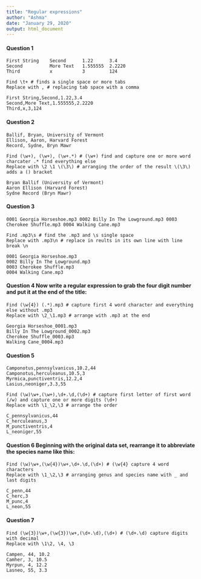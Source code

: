 ```yaml
---
title: "Regular expressions"
author: "Ashma"
date: "January 29, 2020"
output: html_document
---
```


#### Question 1

```
First String    Second      1.22      3.4
Second          More Text   1.555555  2.2220
Third           x           3         124
```
```
Find \t+ # finds a single space or more tabs
Replace with , # replacing tab space with a comma
```
```
First String,Second,1.22,3.4
Second,More Text,1.555555,2.2220
Third,x,3,124
```

#### Question 2

```
Ballif, Bryan, University of Vermont
Ellison, Aaron, Harvard Forest
Record, Sydne, Bryn Mawr
```
```
Find (\w+), (\w+), (\w+.*) # (\w+) find and capture one or more word charcater .* find everything else
Replace with \2 \1 \(\3\) # arranging the order of the result \(\3\) adds a () bracket
```
```
Bryan Ballif (University of Vermont)
Aaron Ellison (Harvard Forest)
Sydne Record (Bryn Mawr)
```
#### Question 3

```
0001 Georgia Horseshoe.mp3 0002 Billy In The Lowground.mp3 0003 Cherokee Shuffle.mp3 0004 Walking Cane.mp3
```
```
Find .mp3\s # find the .mp3 and \s single space
Replace with .mp3\n # replace in reults in its own line with line break \n
```
```
0001 Georgia Horseshoe.mp3
0002 Billy In The Lowground.mp3
0003 Cherokee Shuffle.mp3
0004 Walking Cane.mp3
```

#### Question 4 Now write a regular expression to grab the four digit number and put it at the end of the title:

```
Find (\w{4}) (.*).mp3 # capture first 4 word character and everything else without .mp3
Replace with \2_\1.mp3 # arrange with .mp3 at the end
```
```
Georgia Horseshoe_0001.mp3
Billy In The Lowground_0002.mp3
Cherokee Shuffle_0003.mp3
Walking Cane_0004.mp3
```
#### Question 5

```
Camponotus,pennsylvanicus,10.2,44
Camponotus,herculeanus,10.5,3
Myrmica,punctiventris,12.2,4
Lasius,neoniger,3.3,55
```
```
Find (\w)\w+,(\w+),\d+.\d,(\d+) # capture first letter of first word (/w) and capture one or more digits (\d+)
Replace with \1_\2,\3 # arrange the order
```
```
C_pennsylvanicus,44
C_herculeanus,3
M_punctiventris,4
L_neoniger,55
```

#### Question 6 Beginning with the original data set, rearrange it to abbreviate the species name like this:

```
Find (\w)\w+,(\w{4})\w+,\d+.\d,(\d+) # (\w{4} capture 4 word characters
Replace with \1_\2,\3 # arranging genus and species name with _ and last digits
```
```
C_penn,44
C_herc,3
M_punc,4
L_neon,55
```

#### Question 7

```
Find (\w{3})\w+,(\w{3})\w+,(\d+.\d),(\d+) # (\d+.\d) capture digits with decimal
Replace with \1\2, \4, \3
```
```
Campen, 44, 10.2
Camher, 3, 10.5
Myrpun, 4, 12.2
Lasneo, 55, 3.3
```